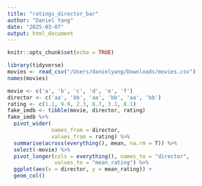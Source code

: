 ```yaml
---
title: "ratings_director_bar"
author: "Daniel Yang"
date: "2025-03-07"
output: html_document
---
```


```r
knitr::opts_chunk$set(echo = TRUE)
```

```r
library(tidyverse)
movies <- read_csv("/Users/danielyang/Downloads/movies.csv")
names(movies)
```
```r
movie <- c('a', 'b', 'c', 'd', 'e', 'f')
director <- c('aa', 'bb', 'aa', 'bb', 'aa', 'bb')
rating <- c(1.1, 9.9, 2.3, 8.7, 3.1, 8.1)
fake_imdb <- tibble(movie, director, rating)
fake_imdb %>% 
  pivot_wider(
              names_from = director,
              values_from = rating) %>% 
  summarise(across(everything(), mean, na.rm = T)) %>% 
  select(-movie) %>% 
  pivot_longer(cols = everything(), names_to = "director",
               values_to = "mean_rating") %>% 
  ggplot(aes(x = director, y = mean_rating)) +
  geom_col()
```


